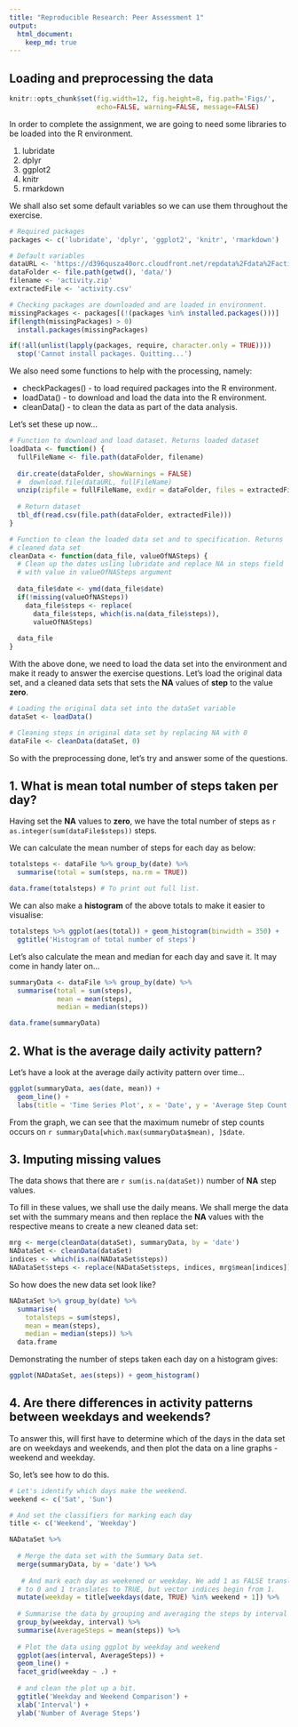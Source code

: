 ```yaml
---
title: "Reproducible Research: Peer Assessment 1"
output: 
  html_document:
    keep_md: true
---
```



## Loading and preprocessing the data
```r
knitr::opts_chunk$set(fig.width=12, fig.height=8, fig.path='Figs/',
                      echo=FALSE, warning=FALSE, message=FALSE)
```

In order to complete the assignment, we are going to need some libraries to be 
loaded into the R environment.  

1. lubridate
2. dplyr
3. ggplot2
4. knitr
5. rmarkdown

We shall also set some default variables so we can use them throughout the 
exercise.

```r
# Required packages
packages <- c('lubridate', 'dplyr', 'ggplot2', 'knitr', 'rmarkdown')

# Default variables
dataURL <- 'https://d396qusza40orc.cloudfront.net/repdata%2Fdata%2Factivity.zip'
dataFolder <- file.path(getwd(), 'data/')
filename <- 'activity.zip'
extractedFile <- 'activity.csv'

# Checking packages are downloaded and are loaded in environment.
missingPackages <- packages[(!(packages %in% installed.packages()))]
if(length(missingPackages) > 0)
  install.packages(missingPackages)

if(!all(unlist(lapply(packages, require, character.only = TRUE))))
  stop('Cannot install packages. Quitting...')

```
We also need some functions to help with the processing, namely:

* checkPackages() - to load required packages into the R environment.
* loadData() - to download and load the data into the R environment.
* cleanData() - to clean the data as part of the data analysis.

Let's set these up now...
```r

# Function to download and load dataset. Returns loaded dataset
loadData <- function() {
  fullFileName <- file.path(dataFolder, filename)
  
  dir.create(dataFolder, showWarnings = FALSE)
  #  download.file(dataURL, fullFileName)
  unzip(zipfile = fullFileName, exdir = dataFolder, files = extractedFile)
  
  # Return dataset
  tbl_df(read.csv(file.path(dataFolder, extractedFile)))
}

# Function to clean the loaded data set and to specification. Returns 
# cleaned data set 
cleanData <- function(data_file, valueOfNASteps) {
  # Clean up the dates usling lubridate and replace NA in steps field
  # with value in valueOfNASteps argument
  
  data_file$date <- ymd(data_file$date)
  if(!missing(valueOfNASteps))
    data_file$steps <- replace(
      data_file$steps, which(is.na(data_file$steps)), 
      valueOfNASteps)
  
  data_file
}

```
With the above done, we need to load the data set into the environment and make
it ready to answer the exercise questions. Let's load the original data set, 
and a cleaned data sets that sets the **NA** values of **step** to the value
**zero**.

```r

# Loading the original data set into the dataSet variable
dataSet <- loadData()

# Cleaning steps in original data set by replacing NA with 0
dataFile <- cleanData(dataSet, 0)

```
So with the preprocessing done, let's try and answer some of the questions.

## 1. What is mean total number of steps taken per day?
Having set the **NA** values to **zero**, we have the total number of steps 
as `r as.integer(sum(dataFile$steps))` steps. 

We can calculate the mean number of steps for each day as below: 

```r
totalsteps <- dataFile %>% group_by(date) %>% 
  summarise(total = sum(steps, na.rm = TRUE))

data.frame(totalsteps) # To print out full list.
```
We can also make a __histogram__ of the above totals to make it easier to 
visualise: 

```r
totalsteps %>% ggplot(aes(total)) + geom_histogram(binwidth = 350) + 
  ggtitle('Histogram of total number of steps')
```
Let's also calculate the mean and median for each day and save it. It may come 
in handy later on...

```r
summaryData <- dataFile %>% group_by(date) %>% 
  summarise(total = sum(steps), 
            mean = mean(steps), 
            median = median(steps))

data.frame(summaryData)
```
## 2. What is the average daily activity pattern?

Let's have a look at the average daily activity pattern over time...

```r
ggplot(summaryData, aes(date, mean)) + 
  geom_line() + 
  labs(title = 'Time Series Plot', x = 'Date', y = 'Average Step Count')
```

From the graph, we can see that the maximum numebr of step counts occurs on 
`r summaryData[which.max(summaryData$mean), ]$date`.

## 3. Imputing missing values
The data shows that there are `r sum(is.na(dataSet))` number of **NA** 
step values.

To fill in these values, we shall use the daily means. We shall merge the 
data set with the summary means and then replace the **NA** values with the 
respective means to create a new cleaned data set:

```r
mrg <- merge(cleanData(dataSet), summaryData, by = 'date')
NADataSet <- cleanData(dataSet)
indices <- which(is.na(NADataSet$steps))
NADataSet$steps <- replace(NADataSet$steps, indices, mrg$mean[indices])

```

So how does the new data set look like?
```r
NADataSet %>% group_by(date) %>% 
  summarise(
    totalsteps = sum(steps),
    mean = mean(steps), 
    median = median(steps)) %>%
  data.frame
```

Demonstrating the number of steps taken each day on a histogram gives:

```r
ggplot(NADataSet, aes(steps)) + geom_histogram()
```

## 4. Are there differences in activity patterns between weekdays and weekends?
To answer this, will first have to determine which of the days in the data
set are on weekdays and weekends, and then plot the data on a line graphs - 
weekend and weekday.

So, let's see how to do this.
```r
# Let's identify which days make the weekend.
weekend <- c('Sat', 'Sun')

# And set the classifiers for marking each day
title <- c('Weekend', 'Weekday')

NADataSet %>%
  
  # Merge the data set with the Summary Data set.
  merge(summaryData, by = 'date') %>% 
 
   # And mark each day as weekened or weekday. We add 1 as FALSE translates
  # to 0 and 1 translates to TRUE, but vector indices begin from 1.
  mutate(weekday = title[weekdays(date, TRUE) %in% weekend + 1]) %>% 
  
  # Summarise the data by grouping and averaging the steps by interval and day
  group_by(weekday, interval) %>% 
  summarise(AverageSteps = mean(steps)) %>% 
  
  # Plot the data using ggplot by weekday and weekend
  ggplot(aes(interval, AverageSteps)) + 
  geom_line() + 
  facet_grid(weekday ~ .) +
  
  # and clean the plot up a bit.
  ggtitle('Weekday and Weekend Comparison') +
  xlab('Interval') + 
  ylab('Number of Average Steps')
```